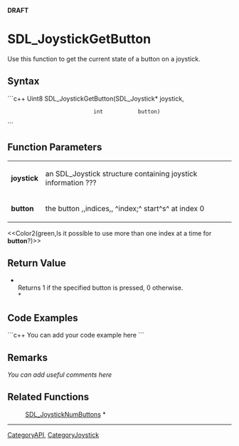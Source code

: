 <!-- pragma section-numbers off -->
<!-- pragma disable-camelcase -->
'''DRAFT'''

= SDL_JoystickGetButton =
Use this function to get the current state of a button on a joystick.


== Syntax ==
```c++
Uint8 SDL_JoystickGetButton(SDL_Joystick* joystick,
                            int           button)
```

== Function Parameters ==
{|
|'''joystick'''
|an SDL_Joystick structure containing joystick information ???
|-
|'''button'''
|the button ,,indices,, ^index;^ start^s^ at index 0
|}

<<Color2(green,Is it possible to use more than one index at a time for '''button'''?)>>

== Return Value ==
*<br/>Returns 1 if the specified button is pressed, 0 otherwise.<br/>*

== Code Examples ==
```c++
You can add your code example here
```

== Remarks ==
''You can add useful comments here''

== Related Functions ==
:[[SDL_JoystickNumButtons]] *

----
[[CategoryAPI]], [[CategoryJoystick]]

